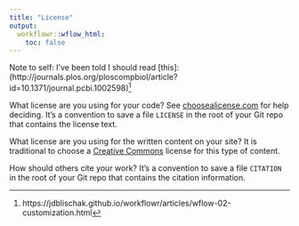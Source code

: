 ---
title: "License"
output:
  workflowr::wflow_html:
    toc: false
---

Note to self: I've been told I should read [this]: (http://journals.plos.org/ploscompbiol/article?id=10.1371/journal.pcbi.1002598)[^1]

What license are you using for your code? See [choosealicense.com][choose] for
help deciding. It's a convention to save a file `LICENSE` in the root of your
Git repo that contains the license text.

What license are you using for the written content on your site? It is
traditional to choose a [Creative Commons][cc] license for this type of content.

[choose]: http://choosealicense.com/
[cc]: https://creativecommons.org/choose/

How should others cite your work? It's a convention to save a file `CITATION`
in the root of your Git repo that contains the citation information.

[^1]: https://jdblischak.github.io/workflowr/articles/wflow-02-customization.html
